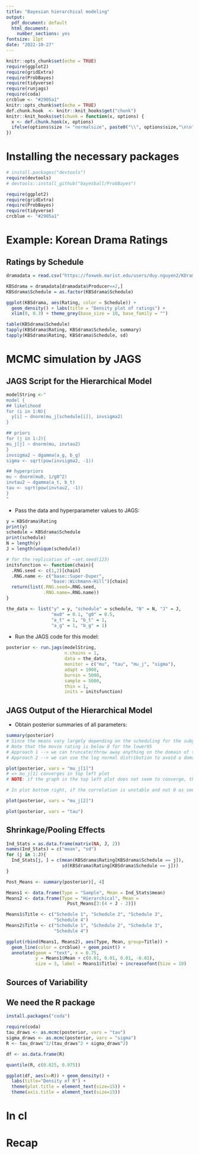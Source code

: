```yaml
---
title: "Bayesian hierarchical modeling"
output:
  pdf_document: default
  html_document:
    number_sections: yes
fontsize: 11pt
date: "2022-10-27"
---
```



```r
knitr::opts_chunk$set(echo = TRUE)
require(ggplot2)
require(gridExtra)
require(ProbBayes)
require(tidyverse)
require(runjags)
require(coda)
crcblue <- "#2905a1"
knitr::opts_chunk$set(echo = TRUE)
def.chunk.hook  <- knitr::knit_hooks$get("chunk")
knitr::knit_hooks$set(chunk = function(x, options) {
  x <- def.chunk.hook(x, options)
  ifelse(options$size != "normalsize", paste0("\\", options$size,"\n\n", x, "\n\n \\normalsize"), x)
})
```

# Installing the necessary packages

```r
# install.packages("devtools")
require(devtools)
# devtools::install_github("bayesball/ProbBayes")

require(ggplot2)
require(gridExtra)
require(ProbBayes)
require(tidyverse)
crcblue <- "#2905a1"
```



# Example: Korean Drama Ratings

## Ratings by Schedule

```r
dramadata = read.csv("https://foxweb.marist.edu/users/duy.nguyen2/KDramaData.csv", header=T)

KBSdrama = dramadata[dramadata$Producer==2,]
KBSdrama$Schedule = as.factor(KBSdrama$Schedule)
```

```r
ggplot(KBSdrama, aes(Rating, color = Schedule)) +
  geom_density() + labs(title = "Density plot of ratings") + 
  xlim(0, 0.3) + theme_grey(base_size = 10, base_family = "") 
```


```r
table(KBSdrama$Schedule)
tapply(KBSdrama$Rating, KBSdrama$Schedule, summary)
tapply(KBSdrama$Rating, KBSdrama$Schedule, sd)
```

# MCMC simulation by JAGS

## JAGS Script for the Hierarchical Model

```r
modelString <-"
model {
## likelihood
for (i in 1:N){
  y[i] ~ dnorm(mu_j[schedule[i]], invsigma2)
}

## priors
for (j in 1:J){
mu_j[j] ~ dnorm(mu, invtau2)
}
invsigma2 ~ dgamma(a_g, b_g)
sigma <- sqrt(pow(invsigma2, -1))

## hyperpriors
mu ~ dnorm(mu0, 1/g0^2)
invtau2 ~ dgamma(a_t, b_t)
tau <- sqrt(pow(invtau2, -1))
}
"
```


- Pass the data and hyperparameter values to JAGS:

```r
y = KBSdrama$Rating   
print(y)
schedule = KBSdrama$Schedule  
print(schedule)
N = length(y)  
J = length(unique(schedule)) 

# for the replication of ~set.seed(123)
initsfunction <- function(chain){
  .RNG.seed <- c(1,2)[chain]
  .RNG.name <- c("base::Super-Duper",
                 "base::Wichmann-Hill")[chain]
  return(list(.RNG.seed=.RNG.seed,
              .RNG.name=.RNG.name))
}

the_data <- list("y" = y, "schedule" = schedule, "N" = N, "J" = J, 
                 "mu0" = 0.1, "g0" = 0.5, 
                 "a_t" = 1, "b_t" = 1,
                 "a_g" = 1, "b_g" = 1)
```

- Run the JAGS code for this model:

```r
posterior <- run.jags(modelString,
                      n.chains = 1,
                      data = the_data,
                      monitor = c("mu", "tau", "mu_j", "sigma"),
                      adapt = 1000,
                      burnin = 5000,
                      sample = 5000,
                      thin = 1, 
                      inits = initsfunction)
```

## JAGS Output of the Hierarchical Model

- Obtain posterior summaries of all parameters:

\vspace{3mm}

```r
summary(posterior)
# Since the means vary largely depending on the scheduling for the subgroups, the scheduling matters
# Note that the movie rating is below 0 for the lower95 
# Approach 1 --> we can truncate/throw away anything on the domain of the pdf that is < 0
# Approach 2 --> we can use the log normal distribution to avoid a domain < 0 on the pdf
```

```r
plot(posterior, vars = "mu_j[1]")
# => mu_j[1] converges in top left plot
# NOTE: if the graph in the top left plot does not seem to converge, then run more iterations until convergence

# In plot bottom right, if the correlation is unstable and not 0 as seen below, then we need more iterations
```
```r
plot(posterior, vars = "mu_j[2]")
```

```r
plot(posterior, vars = "tau")
```

## Shrinkage/Pooling Effects

```r
Ind_Stats = as.data.frame(matrix(NA, J, 2))
names(Ind_Stats) = c("mean", "sd")
for (j in 1:J){
  Ind_Stats[j, ] = c(mean(KBSdrama$Rating[KBSdrama$Schedule == j]), 
                     sd(KBSdrama$Rating[KBSdrama$Schedule == j]))
}

Post_Means <- summary(posterior)[, 4]

Means1 <- data.frame(Type = "Sample", Mean = Ind_Stats$mean)
Means2 <- data.frame(Type = "Hierarchical", Mean =
                       Post_Means[3:(4 + J - 2)])

Means1$Title <- c("Schedule 1", "Schedule 2", "Schedule 3",
                  "Schedule 4")
Means2$Title <- c("Schedule 1", "Schedule 2", "Schedule 3",
                  "Schedule 4")
```


```r
ggplot(rbind(Means1, Means2), aes(Type, Mean, group=Title)) +
  geom_line(color = crcblue) + geom_point() +
  annotate(geom = "text", x = 0.75,
           y = Means1$Mean + c(0.01, 0.01, 0.01, -0.01), 
           size = 3, label = Means1$Title) + increasefont(Size = 10)
```


## Sources of Variability
## We need the \texttt{coda} R package

```r
install.packages("coda")
```

```r
require(coda)
tau_draws <- as.mcmc(posterior, vars = "tau")
sigma_draws <- as.mcmc(posterior, vars = "sigma")
R <- tau_draws^2/(tau_draws^2 + sigma_draws^2)

df <- as.data.frame(R)

quantile(R, c(0.025, 0.975))
```


```r
ggplot(df, aes(x=R)) + geom_density() +
  labs(title="Density of R") +
  theme(plot.title = element_text(size=15)) +
  theme(axis.title = element_text(size=15))
```


# In cl





# Recap